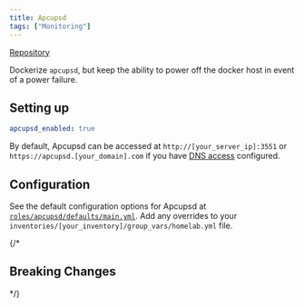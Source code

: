 ```yaml
---
title: Apcupsd
tags: ["Monitoring"]
---
```



[Repository](https://github.com/gregewing/apcupsd)

<Tags tags={frontmatter.tags} />

Dockerize `apcupsd`, but keep the ability to power off the docker host in event of a power failure.

## Setting up

```yaml title="inventories/homelab/group_vars/homelab.yml"
apcupsd_enabled: true
```

By default, Apcupsd can be accessed at `http://[your_server_ip]:3551` or `https://apcupsd.[your_domain].com` if you have [DNS access](../guides/dns-access) configured.

## Configuration

See the default configuration options for Apcupsd at [`roles/apcupsd/defaults/main.yml`](https://github.com/Dylancyclone/ansible-homelab-orchestration/blob/main/roles/apcupsd/defaults/main.yml).
Add any overrides to your `inventories/[your_inventory]/group_vars/homelab.yml` file.

{/* 

## Breaking Changes

*/}